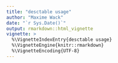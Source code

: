 ```yaml
---
title: "desctable usage"
author: "Maxime Wack"
date: "`r Sys.Date()`"
output: rmarkdown::html_vignette
vignette: >
  %\VignetteIndexEntry{desctable usage}
  %\VignetteEngine{knitr::rmarkdown}
  %\VignetteEncoding{UTF-8}
---
```



